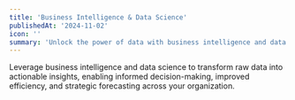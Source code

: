 ```yaml
---
title: 'Business Intelligence & Data Science'
publishedAt: '2024-11-02'
icon: ''
summary: 'Unlock the power of data with business intelligence and data science, driving smarter decision-making and improved operational efficiency.'
---
```


Leverage business intelligence and data science to transform raw data into actionable insights, enabling informed decision-making, improved efficiency, and strategic forecasting across your organization.
